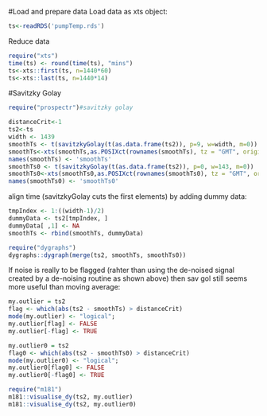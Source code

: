 #Load and prepare data
Load data as xts object:
```r
ts<-readRDS('pumpTemp.rds')
```

Reduce data

```r
require("xts")
time(ts) <- round(time(ts), "mins")
ts<-xts::first(ts, n=1440*60)
ts<-xts::last(ts, n=1440*14)

```

  
#Savitzky Golay


```r
require("prospectr")#savitzky golay

distanceCrit<-1
ts2<-ts
width <- 1439
smoothTs <- t(savitzkyGolay(t(as.data.frame(ts2)), p=9, w=width, m=0))
smoothTs<-xts(smoothTs,as.POSIXct(rownames(smoothTs), tz = "GMT", origin = "1970-1-1"))
names(smoothTs) <- 'smoothTs'
smoothTs0 <- t(savitzkyGolay(t(as.data.frame(ts2)), p=0, w=143, m=0))
smoothTs0<-xts(smoothTs0,as.POSIXct(rownames(smoothTs0), tz = "GMT", origin = "1970-1-1"))
names(smoothTs0) <- 'smoothTs0'

```
align time (savitzkyGolay cuts the first elements) by adding dummy data:
```r

tmpIndex <- 1:((width-1)/2)
dummyData <- ts2[tmpIndex, ]
dummyData[ ,1] <- NA
smoothTs <- rbind(smoothTs, dummyData)

require("dygraphs")
dygraphs::dygraph(merge(ts2, smoothTs, smoothTs0))
```
If noise is really to be flagged (rahter than using the de-noised signal created by a de-noising routine as shown above) then sav gol still seems more useful than moving average:
```r
my.outlier = ts2
flag <- which(abs(ts2 - smoothTs) > distanceCrit)
mode(my.outlier) <- "logical";
my.outlier[flag] <- FALSE
my.outlier[-flag] <- TRUE

my.outlier0 = ts2
flag0 <- which(abs(ts2 - smoothTs0) > distanceCrit)
mode(my.outlier0) <- "logical";
my.outlier0[flag0] <- FALSE
my.outlier0[-flag0] <- TRUE

require("m181")
m181::visualise_dy(ts2, my.outlier)
m181::visualise_dy(ts2, my.outlier0)
```

